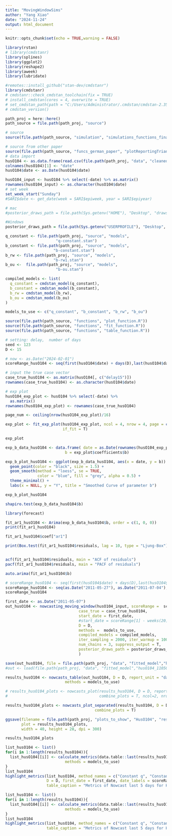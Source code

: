 ```yaml
---
title: "MovingWindowSims"
author: "Yang Xiao"
date: "2024-11-24"
output: html_document
---
```


```r
knitr::opts_chunk$set(echo = TRUE,warning = FALSE)

library(rstan)
# library(cmdstanr)
library(splines)
library(ggplot2)
library(reshape2)
library(aweek)
library(lubridate)

#remotes::install_github("stan-dev/cmdstanr")
library(cmdstanr)
# cmdstanr::check_cmdstan_toolchain(fix = TRUE)
# install_cmdstan(cores = 4, overwrite = TRUE)
# set_cmdstan_path(path = "C:/Users/Administrator/.cmdstan/cmdstan-2.35.0")
# cmdstan_version()
```

```r
path_proj = here::here()
path_source = file.path(path_proj, "source")

# source
source(file.path(path_source, "simulation", "simulations_functions_final.R"))

# source from other paper
source(file.path(path_source, "funcs_german_paper", "plotReportingTriangle.R"))
# data import
husO104 <- as.data.frame(read.csv(file.path(path_proj, "data", "cleaned", "husO104_tri_cumu.csv"),))
colnames(husO104)[1] <- "date" 
husO104$date <- as.Date(husO104$date)

husO104_input <- husO104 %>% select(-date) %>% as.matrix()
rownames(husO104_input) <- as.character(husO104$date)
# set week
set_week_start("Sunday")
#SARI$date <- get_date(week = SARI$epiweek, year = SARI$epiyear)

# mac
#posterior_draws_path = file.path(Sys.getenv("HOME"), "Desktop", "draws", "HusO104")

#Windows
posterior_draws_path = file.path(Sys.getenv("USERPROFILE"), "Desktop", "draws", "realData","HusO104")
```

```r
q_constant <- file.path(path_proj, "source", "models", 
                      "q-constant.stan")
b_constant <- file.path(path_proj, "source", "models", 
                     "b-constant.stan")
b_rw <- file.path(path_proj, "source", "models", 
                     "b-rw1.stan")
b_ou <-  file.path(path_proj, "source", "models", 
                      "b-ou.stan")

compiled_models <- list(
  q_constant = cmdstan_model(q_constant),
  b_constant = cmdstan_model(b_constant),
  b_rw = cmdstan_model(b_rw),
  b_ou = cmdstan_model(b_ou)
)

models_to_use <- c("q_constant", "b_constant", "b_rw", "b_ou")
```

```r
source(file.path(path_source, "functions", "plot_function.R"))
source(file.path(path_source, "functions", "fit_function.R"))
source(file.path(path_source, "functions", "table_function.R"))

# setting: delay,  number of days
seed <- 123
D <- 15

# now <- as.Date("2024-02-01")
scoreRange_husO104 <- seq(first(husO104$date) + days(D),last(husO104$date),by="5 day")

# input the true case vector
case_true_husO104 <- as.matrix(husO104[, c("delay15")])
rownames(case_true_husO104) <- as.character(husO104$date)
```

```r
# exp plot
husO104_exp_plot <- husO104 %>% select(-date) %>%
  as.matrix()
rownames(husO104_exp_plot) <- rownames(case_true_husO104)

page_num <- ceiling(nrow(husO104_exp_plot)/16)

exp_plot <- fit_exp_plot(husO104_exp_plot, ncol = 4, nrow = 4, page = c(1:page_num),
                         if_fit = T)

exp_plot
```

```r
exp_b_data_husO104 <- data.frame( date = as.Date(rownames(husO104_exp_plot)),
                          b = exp_plot$coefficients$b)

exp_b_plot_husO104 <- ggplot(exp_b_data_husO104, aes(x = date, y = b)) +
  geom_point(color = "black", size = 1.5) +       
  geom_smooth(method = "loess", se = TRUE,        
              color = "blue", fill = "grey", alpha = 0.5) +
  theme_minimal() +
  labs(x = NULL, y = "Y", title = "Smoothed Curve of parameter b")

exp_b_plot_husO104
```
```r
shapiro.test(exp_b_data_husO104$b)

library(forecast)

fit_ar1_husO104 <- Arima(exp_b_data_husO104$b, order = c(1, 0, 0))
print(fit_ar1_husO104)

fit_ar1_husO104$coef["ar1"]

print(Box.test(fit_ar1_husO104$residuals, lag = 10, type = "Ljung-Box"))


acf(fit_ar1_husO104$residuals, main = "ACF of residuals")
pacf(fit_ar1_husO104$residuals, main = "PACF of residuals")

auto.arima(fit_ar1_husO104$b)
```

```r
# scoreRange_husO104 <- seq(first(husO104$date) + days(D),last(husO104$date),by="7 day")
scoreRange_husO104 <- seq(as.Date("2011-05-27"), as.Date("2011-07-04"),by="8 day")
scoreRange_husO104

first_date <- as.Date("2011-05-07")
out_husO104 <- nowcasting_moving_window(husO104_input, scoreRange =  scoreRange_husO104,
                                case_true = case_true_husO104,
                                start_date = first_date,
                                #start_date = scoreRange[1] - weeks(20),
                                D = D,
                                methods =  models_to_use,
                                compiled_models = compiled_models,
                                iter_sampling = 2000, iter_warmup = 1000, refresh = 0,
                                num_chains = 3, suppress_output = T,
                                posterior_draws_path = posterior_draws_path
                                )

save(out_husO104, file = file.path(path_proj, "data", "fitted_model","husO104_110527_to_110628_five.RData"))
#out <- load(file.path(path_proj, "data", "fitted_model","husO104_110507_to_110704_nine.RData"))

results_husO104 <- nowcasts_table(out_husO104, D = D, report_unit = "day", 
                          methods = models_to_use)

# results_husO104_plots <- nowcasts_plot(results_husO104, D = D, report_unit = "week", methods = models_to_use,
#                                        combine_plots = T, ncol=2, nrow = 3)

results_husO104_plots <- nowcasts_plot_separated(results_husO104, D = D, report_unit = "week", methods = models_to_use,
                                       combine_plots = T)

ggsave(filename = file.path(path_proj, "plots_to_show", "HusO104", "results_HusO104_plots.png"),
       plot = results_husO104_plots,
       width = 40, height = 28, dpi = 300)

results_husO104_plots
```

```r
list_husO104 <- list()
for(i in 1:length(results_husO104)){
  list_husO104[[i]] <- calculate_metrics(data.table::last(results_husO104[[i]],5),
                          methods = models_to_use)
}
list_husO104
highlight_metrics(list_husO104, method_names = c("Constant q", "Constant b", "Random Walk b","OU b"), 
                  D = D, first_date = first_date, date_labels = scoreRange_husO104,
                  table_caption = "Metrics of Nowcast last 5 days for HusO104 data (D = 5)")
```

```r
list_husO104 <- list()
for(i in 1:length(results_husO104)){
  list_husO104[[i]] <- calculate_metrics(data.table::last(results_husO104[[i]],D),
                          methods = models_to_use)
}
list_husO104
highlight_metrics(list_husO104, method_names = c("Constant q", "Constant b", "Random Walk b","OU b"), date_labels = scoreRange_husO104,
                  table_caption = "Metrics of Nowcast last 5 days for HusO104 data (D = 15)")

```

